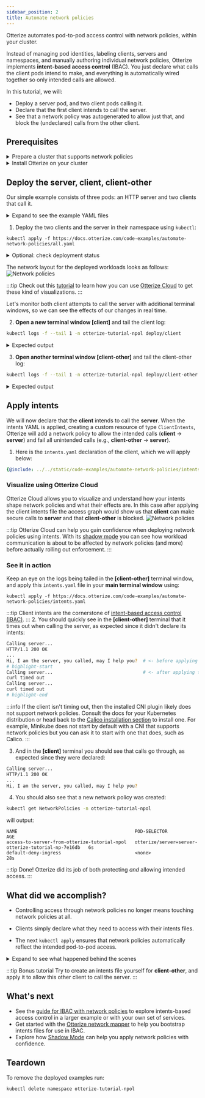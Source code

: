```yaml
---
sidebar_position: 2
title: Automate network policies
---
```


Otterize automates pod-to-pod access control with network policies, within your cluster.

Instead of managing pod identities, labeling clients, servers and namespaces,
and manually authoring individual network policies, Otterize implements **intent-based access control** (IBAC).
You just declare what calls the client pods intend to make,
and everything is automatically wired together so only intended calls are allowed.

In this tutorial, we will:

- Deploy a server pod, and two client pods calling it.
- Declare that the first client intends to call the server.
- See that a network policy was autogenerated to allow just that, and block the (undeclared) calls from the other client.

## Prerequisites
<details>
<summary>Prepare a cluster that supports network policies</summary>

Before you start, you need a Kubernetes cluster with a [CNI](https://kubernetes.io/docs/concepts/extend-kubernetes/compute-storage-net/network-plugins/) that supports [NetworkPolicies](https://kubernetes.io/docs/concepts/services-networking/network-policies/).

{@include: ../_common/cluster-setup.md}
</details>

<details>
<summary>Install Otterize on your cluster</summary>

:::note
You can skip this section if Otterize is already installed in your cluster.
:::

{@include: ../_common/install-otterize.md}

</details>

## Deploy the server, client, client-other

Our simple example consists of three pods: an HTTP server and two clients that call it.

<details>
<summary>Expand to see the example YAML files</summary>
<Tabs>

<TabItem value="namespace.yaml" label="namespace.yaml" default>

```yaml
{@include: ../../static/code-examples/automate-network-policies/namespace.yaml}
```

</TabItem>

<TabItem value="server.yaml" label="server.yaml" default>

```yaml
{@include: ../../static/code-examples/automate-network-policies/server-deployment.yaml}
---
{@include: ../../static/code-examples/automate-network-policies/server-service.yaml}
```

</TabItem>
<TabItem value="client.yaml" label="client.yaml" default>

```yaml
{@include: ../../static/code-examples/automate-network-policies/client-deployment.yaml}
```

</TabItem>
<TabItem value="client-other.yaml" label="client-other.yaml" default>

```yaml
{@include: ../../static/code-examples/automate-network-policies/client-other-deployment.yaml}
```

</TabItem>

</Tabs>
</details>

1. Deploy the two clients and the server in their namespace using `kubectl`:

```shell
kubectl apply -f https://docs.otterize.com/code-examples/automate-network-policies/all.yaml
```

<details>
<summary>Optional: check deployment status</summary>
Check that the client and server pods were deployed

```bash
kubectl get pods -n otterize-tutorial-npol
```
You should see
```
NAME                           READY   STATUS    RESTARTS   AGE
client-596bcb48d5-pnjxc        1/1     Running   0          8s
client-other-f56d65d7f-z2wg2   1/1     Running   0          8s
server-6bb4784ccc-wtz7f        1/1     Running   0          8s
```
</details>

The network layout for the deployed workloads looks as follows:
![Network policies](/img/quick-tutorials/network-policies/base.png)

:::tip
Check out this [tutorial](/quick-tutorials/k8s-network-mapper) to learn how you can use [Otterize Cloud](/otterize-cloud) to get these kind of visualizations.
:::

Let's monitor both client attempts to call the server with additional terminal windows,
so we can see the effects of our changes in real time.

2. **Open a new terminal window [client]** and tail the client log:
```bash
kubectl logs -f --tail 1 -n otterize-tutorial-npol deploy/client
```
<details>
<summary>Expected output</summary>

At this point the client should be able to communicate with the server:
```
Calling server...
HTTP/1.1 200 OK
...
Hi, I am the server, you called, may I help you?
```
</details>

3. **Open another terminal window [client-other]** and tail the client-other log:
```bash
kubectl logs -f --tail 1 -n otterize-tutorial-npol deploy/client-other
```

<details>
<summary>Expected output</summary>

At this point the client should be able to communicate with the server:
```
Calling server...
HTTP/1.1 200 OK
...
Hi, I am the server, you called, may I help you?
```
</details>

## Apply intents
We will now declare that the **client** intends to call the **server**.
When the intents YAML is applied, creating a custom resource of type `ClientIntents`,
Otterize will add a network policy to allow the intended calls
(**client** &rarr; **server**) and fail all unintended calls (e.g., **client-other** &rarr; **server**).


1. Here is the `intents.yaml` declaration of the client, which we will apply below:
```yaml
{@include: ../../static/code-examples/automate-network-policies/intents.yaml}
```

### Visualize using Otterize Cloud
Otterize Cloud allows you to visualize and understand how your intents shape network policies and what their effects are. In this case after applying the client intents file the access graph would show us that **client** can make secure calls to **server** and that **client-other** is blocked.
![Network policies](/img/quick-tutorials/network-policies/protected.png)

:::tip
Otterize Cloud can help you gain confidence when deploying network policies using intents. With its [shadow mode](/realistic-example/shadow-mode-network-policies) you can see how workload communication is about to be affected by network policies (and more) before actually rolling out enforcement.
:::

### See it in action

Keep an eye on the logs being tailed in the **[client-other]** terminal window,
   and apply this `intents.yaml` file in your **main terminal window** using:
   ```shell
   kubectl apply -f https://docs.otterize.com/code-examples/automate-network-policies/intents.yaml
   ```
:::tip
Client intents are the cornerstone of [intent-based access control (IBAC)](https://otterize.com/ibac).
:::
2. You should quickly see in the **[client-other]** terminal that it times out when calling the server,
   as expected since it didn't declare its intents:
```bash
Calling server...
HTTP/1.1 200 OK
...
Hi, I am the server, you called, may I help you?  # <- before applying the intents file
# highlight-start
Calling server...                                 # <- after applying the intents file
curl timed out
Calling server...
curl timed out
# highlight-end
```
:::info
If the client isn't timing out, then the installed CNI plugin likely does not support network policies.
Consult the docs for your Kubernetes distribution or head back to the [Calico installation section](#make-sure-you-have-a-cni-network-plugin) to install one.
For example, Minikube does not start by default with a CNI that supports network policies
but you can ask it to start with one that does, such as Calico.
:::

3. And in the **[client]** terminal you should see that calls go through, as expected since they were declared:
```bash
Calling server...
HTTP/1.1 200 OK
...
Hi, I am the server, you called, may I help you?
```
4. You should also see that a new network policy was created:
```bash
kubectl get NetworkPolicies -n otterize-tutorial-npol
```
will output:
```
NAME                                           POD-SELECTOR                                         AGE
access-to-server-from-otterize-tutorial-npol   otterize/server=server-otterize-tutorial-np-7e16db   6s
default-deny-ingress                           <none>                                               28s
```
:::tip Done!
Otterize did its job of both protecting *and* allowing intended access.
:::



## What did we accomplish?

- Controlling access through network policies no longer means touching network policies at all.

- Clients simply declare what they need to access with their intents files.

- The next `kubectl apply` ensures that network policies automatically reflect the intended pod-to-pod access.


<details>
<summary>Expand to see what happened behind the scenes</summary>

Otterize generated a specific network policy on the ingress of the pods of a server, allowing the server to
be accessed by the pods of a client. Otterize uses labels to define the network policy and associate it
with a server in a namespace and a client in a namespace, as follows:
1. The server's pods are given a label `intents.otterize.com/server` whose value uniquely represents that server.
   The network policy stipulates that it applies to the ingress of server pods with this label.
2. The client's pods are given a label `intents.otterize.com/access-...` derived from the server's unique `intents.otterize.com/server` value.
   The network policy stipulates that only client pods with this matching label can access the server.
3. The client's namespace is given a label `intents.otterize.com/namespace-name` whose value is the namespace of the client.
   The network policy stipulates that only client pods whose namespaces have this label can access the server.
   This is used to allow cross-namespace intents.

Otterize saved us from doing all this work by simply declaring the client's intents in `intents.yaml`,
while the appropriate network policies were managed automatically behind the scenes.

Further information about network policies and Otterize can be found
[here](/capabilities/network-policies/deeper-dive).
</details>

:::tip Bonus tutorial
Try to create an intents file yourself for **client-other**, and apply it to allow this other client to call the server.
:::

## What's next

- See the [guide for IBAC with network policies](/capabilities/network-policies/) to explore intents-based access control in a larger example or with your own set of services.
- Get started with the [Otterize network mapper](/k8s-network-mapper) to help you bootstrap intents files
  for use in IBAC.
- Explore how [Shadow Mode](/k8s-shadow-mode) can help you apply network policies with confidence.

## Teardown

To remove the deployed examples run:

```bash
kubectl delete namespace otterize-tutorial-npol
```